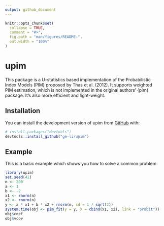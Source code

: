 ```yaml
---
output: github_document
---
```


<!-- README.md is generated from README.Rmd. Please edit that file -->

```r
knitr::opts_chunk$set(
  collapse = TRUE,
  comment = "#>",
  fig.path = "man/figures/README-",
  out.width = "100%"
)
```

# upim

<!-- badges: start -->
<!-- badges: end -->

This package is a U-statistics based implementation of the Probabilistic Index Models (PIM) proposed by Thas et al. (2012). It supports weighted PIM estimation, which is not implemented in the original authors' {pim} package. It's also more efficient and light-weight.


## Installation

You can install the development version of upim from [GitHub](https://github.com/) with:

``` r
# install.packages("devtools")
devtools::install_github("ge-li/upim")
```

## Example

This is a basic example which shows you how to solve a common problem:

```r
library(upim)
set.seed(42)
n <- 200
a <- 1
b <- -2
x1 <- rnorm(n)
x2 <- rnorm(n)
y <- a * x1 + b * x2 + rnorm(n, sd = 1 / sqrt(2))
system.time(obj <- pim_fit(y = y, X = cbind(x1, x2), link = "probit"))
obj$coef
obj$vcov
```
